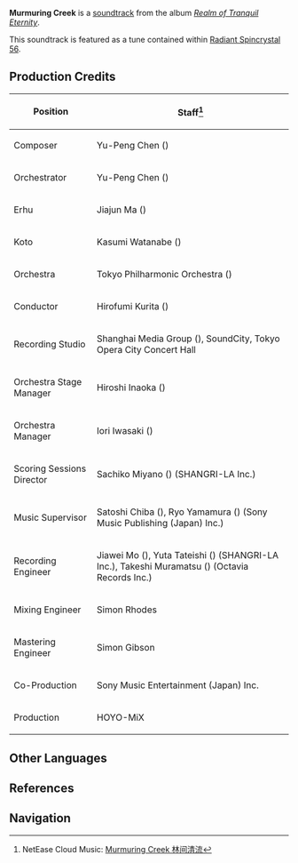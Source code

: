 {{Soundtrack Infobox
|title          =
|image          = Realm of Tranquil Eternity.png
|album          = Realm of Tranquil Eternity
|disc           = 1
|number         = 26
|featured       =
|featured2      =
|featured3      =
|featured_disc  =
|featured_disc2 =
|featured_disc3 =
|youtube_id     = 1xMRU4D9ODc
|youtube_time   = 2499
|spotify_id     = 187hCGC9fuh25XUnK8H8K7
|played_in      = Chinju Forest
|during         = [[Chinju Forest]]
|domain         =
|previous       = Island of Hanabi
|next           = Remaining Tenderness
}}
'''Murmuring Creek''' is a [[soundtrack]] from the album ''[[Realm of Tranquil Eternity]]''.

This soundtrack is featured as a tune contained within [[Radiant Spincrystal 56]].

==Production Credits==
{| class="wikitable" style="text-align:left; height:0.5em"
! Position
! Staff<ref>NetEase Cloud Music: [https://music.163.com/#/song?id=1879098367 Murmuring Creek 林间清流]</ref>
|-
! Composer
| Yu-Peng Chen ({{zh|陈致逸}})
|-
! Orchestrator
| Yu-Peng Chen ({{zh|陈致逸}})
|-
! Erhu
| Jiajun Ma ({{zh|马稼骏}})
|-
! Koto
| Kasumi Watanabe ({{ja|渡邊 香澄}})
|-
! Orchestra
| Tokyo Philharmonic Orchestra ({{ja|東京フィルハーモニー交響楽団}})
|-
! Conductor
| Hirofumi Kurita ({{ja|栗田 博文}})
|-
! Recording Studio
| Shanghai Media Group ({{zh|上海广播大厦}}), SoundCity, Tokyo Opera City Concert Hall
|-
! Orchestra Stage Manager
| Hiroshi Inaoka ({{ja|稲岡 宏司}})
|-
! Orchestra Manager
| Iori Iwasaki ({{ja|岩崎 井織}})
|-
! Scoring Sessions Director
| Sachiko Miyano ({{ja|宮野 幸子}}) (SHANGRI-LA Inc.)
|-
! Music Supervisor
| Satoshi Chiba ({{ja|千葉 智史}}), Ryo Yamamura ({{ja|山村 涼}}) (Sony Music Publishing (Japan) Inc.)
|-
! Recording Engineer
| Jiawei Mo ({{zh|莫家伟}}), Yuta Tateishi ({{ja|立石 佑太}}) (SHANGRI-LA Inc.), Takeshi Muramatsu ({{ja|村松 健}}) (Octavia Records Inc.)
|-
! Mixing Engineer
| Simon Rhodes
|-
! Mastering Engineer
| Simon Gibson
|-
! Co-Production
| Sony Music Entertainment (Japan) Inc.
|-
! Production
| HOYO-MiX
|}

==Other Languages==
{{Other Languages
|en      = Murmuring Creek
|zhs     = 林间清流
|zhs_rm  = Línjiàn Qīngliú
|zht     = 林間清流
|zht_rm  = Línjiàn Qīngliú
|zh_tl   = Clear Stream in the Forest
|ja      = 林間の清流
|ja_rm   = Rinkan no Seiryuu
|ja_tl   = Clear Stream in the Forest
|ko      = Murmuring Creek<ref name="RS">{{Ref/Item|Radiant Spincrystal 56|note=Korean, Spanish, French, Russian, Thai, Vietnamese, German, Indonesian, Portuguese, Turkish}}</ref>
|es      = Murmuring Creek<ref name="RS" />
|fr      = Murmuring Creek<ref name="RS" />
|ru      = Murmuring Creek<ref name="RS" />
|th      = Murmuring Creek<ref name="RS" />
|vi      = Dòng Suối Trong Rừng<ref name="RS" />
|de      = Murmuring Creek<ref name="RS" />
|id      = Murmuring Creek<ref name="RS" />
|pt      = Murmuring Creek<ref name="RS" />
|tr      = Murmuring Creek<ref name="RS" />
|it      = 
}}

==References==
{{Reflist}}

==Navigation==
{{Soundtrack Navbox|Realm of Tranquil Eternity}}